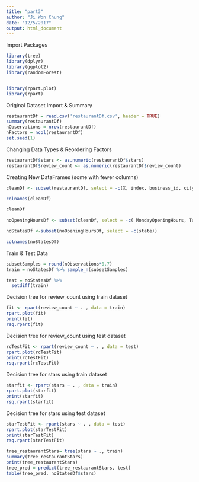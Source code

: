 ```yaml
---
title: "part3"
author: "Ji Won Chung"
date: "12/5/2017"
output: html_document
---
```


Import Packages
```r
library(tree)
library(dplyr)
library(ggplot2)
library(randomForest)


library(rpart.plot)
library(rpart)
```

Original Dataset Import & Summary 
```r
restaurantDf = read.csv('restaurantDf.csv', header = TRUE) 
summary(restaurantDf)
nObservations = nrow(restaurantDf)
nFactors = ncol(restaurantDf)
set.seed(1)
```

Changing Data Types & Reordering Factors 
```r
restaurantDf$stars <- as.numeric(restaurantDf$stars)
restaurantDf$review_count <- as.numeric(restaurantDf$review_count)
```

Creating New DataFrames (some with fewer columns)
```r
cleanDf <- subset(restaurantDf, select = -c(X, index, business_id, city, neighborhood))

colnames(cleanDf)

cleanDf
 
noOpeningHoursDf <- subset(cleanDf, select = -c( MondayOpeningHours, TuesdayOpeningHours, WednesdayOpeningHours, ThursdayOpeningHours, FridayOpeningHours, SaturdayOpeningHours, SundayOpeningHours, MondayClosingHours, TuesdayClosingHours, WednesdayClosingHours, ThursdayClosingHours, FridayClosingHours, SaturdayClosingHours, SundayClosingHours))

noStatesDf <-subset(noOpeningHoursDf, select = -c(state))

colnames(noStatesDf)
```

Train & Test Data 
```r

subsetSamples = round(nObservations*0.7)
train = noStatesDf %>% sample_n(subsetSamples)

test = noStatesDf %>% 
  setdiff(train)
```

Decision tree for review_count using train dataset 
```r
fit <- rpart(review_count ~ . , data = train)
rpart.plot(fit)
print(fit)
rsq.rpart(fit)
```

Decision tree for review_count using test dataset 
```r
rcTestFit <- rpart(review_count ~ . , data = test)
rpart.plot(rcTestFit)
print(rcTestFit)
rsq.rpart(rcTestFit)
```


Decision tree for stars using train dataset 
```r
starfit <- rpart(stars ~ . , data = train)
rpart.plot(starfit)
print(starfit)
rsq.rpart(starfit)
```



Decision tree for stars using test dataset 
```r
starTestFit <- rpart(stars ~ . , data = test)
rpart.plot(starTestFit)
print(starTestFit)
rsq.rpart(starTestFit)
```

```r
tree_restaurantStars= tree(stars ~ ., train)
summary(tree_restaurantStars)
print(tree_restaurantStars)
tree_pred = predict(tree_restaurantStars, test)
table(tree_pred, noStatesDf$stars)
```

